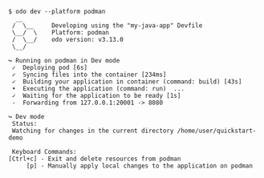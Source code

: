 ```console
$ odo dev --platform podman
  __
 /  \__     Developing using the "my-java-app" Devfile
 \__/  \    Platform: podman
 /  \__/    odo version: v3.13.0
 \__/

↪ Running on podman in Dev mode
 ✓  Deploying pod [6s]
 ✓  Syncing files into the container [234ms]
 ✓  Building your application in container (command: build) [43s]
 •  Executing the application (command: run)  ...
 ✓  Waiting for the application to be ready [1s]
 -  Forwarding from 127.0.0.1:20001 -> 8080

↪ Dev mode
 Status:
 Watching for changes in the current directory /home/user/quickstart-demo

 Keyboard Commands:
[Ctrl+c] - Exit and delete resources from podman
     [p] - Manually apply local changes to the application on podman
```